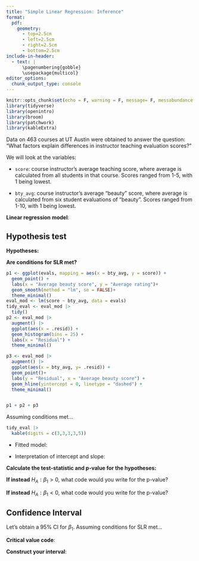 ```yaml
---
title: "Simple Linear Regression: Inference"
format: 
  pdf:
    geometry:
      - top=2.5cm
      - left=2.5cm
      - right=2.5cm
      - bottom=2.5cm
include-in-header:
  - text: |
      \pagenumbering{gobble}
      \usepackage{multicol}
editor_options: 
  chunk_output_type: console
---
```


\vspace{-2cm}

```r
knitr::opts_chunk$set(echo = F, warning = F, message= F, messabundance = F, fig.height = 2.25, fig.width = 4, fig.align = "center")
library(tidyverse)
library(openintro)
library(broom)
library(patchwork)
library(kableExtra)
```

Data on 463 courses at UT Austin were obtained to answer the question: "What factors explain differences in instructor teaching evaluation scores?"

We will look at the variables:

-   `score`: course instructor's average teaching score, where average is calculated from all students in that course. Scores ranged from 1-5, with 1 being lowest.

-   `bty_avg`: course instructor's average "beauty" score, where average is calculated from six student evaluations of "beauty". Scores ranged from 1-10, with 1 being lowest.

**Linear regression model**: \vspace{1.5cm}

## Hypothesis test

**Hypotheses:** \vspace{3cm}

**Are conditions for SLR met?**

```r
p1 <- ggplot(evals, mapping = aes(x = bty_avg, y = score)) +
  geom_point() +
  labs(x = "Average beauty score", y = "Average rating")+
  geom_smooth(method = "lm", se = FALSE)+
  theme_minimal()
eval_mod <- lm(score ~ bty_avg, data = evals)
tidy_eval <- eval_mod |>
  tidy()
p2 <- eval_mod |>
  augment() |>
  ggplot(aes(x = .resid)) +
  geom_histogram(bins = 25) +
  labs(x = "Residual") +
  theme_minimal()

p3 <- eval_mod |>
  augment() |>
  ggplot(aes(x = bty_avg, y= .resid)) +
  geom_point()+
  labs(y = "Residual", x = "Average beauty score") +
  geom_hline(yintercept = 0, linetype = "dashed") +
  theme_minimal()


p1 + p2 + p3
```

\vspace{4cm}

Assuming conditions met...

```r
tidy_eval |>
  kable(digits = c(3,3,3,3,5)) 
```

-   Fitted model: \vspace{1cm}

-   Interpretation of intercept and slope: \vspace{4.5cm}

**Calculate the test-statistic and p-value for the hypotheses:** \vspace{4cm}

::: {layout-ncol="2"}
**If instead** $H_{A}: \beta_{1} > 0$, what code would you write for the p-value?

**If instead** $H_{A}: \beta_{1} < 0$, what code would you write for the p-value?
:::

\vspace{1.5cm}

## Confidence Interval

Let's obtain a 95% CI for $\beta_{1}$. Assuming conditions for SLR met...

**Critical value code**: \vspace{1cm}

**Construct your interval**: \vspace{2cm}
